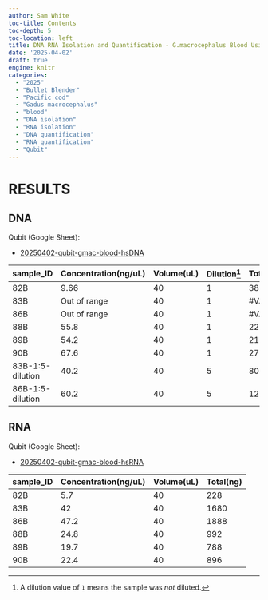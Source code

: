 ```yaml
---
author: Sam White
toc-title: Contents
toc-depth: 5
toc-location: left
title: DNA RNA Isolation and Quantification - G.macrocephalus Blood Using Bullet Blender and Zymo Quick DNA RNA MiniPrep Plut Kit
date: '2025-04-02'
draft: true
engine: knitr
categories: 
  - "2025"
  - "Bullet Blender"
  - "Pacific cod"
  - "Gadus macrocephalus"
  - "blood"
  - "DNA isolation"
  - "RNA isolation"
  - "DNA quantification"
  - "RNA quantification"
  - "Qubit"
---
```




# RESULTS

## DNA

Qubit (Google Sheet):

- [20250402-qubit-gmac-blood-hsDNA](https://docs.google.com/spreadsheets/d/1g2uYQXLy6cI3Iv27tfdkMIifpiC6AYjXrsXeOw_VcYs/edit?usp=sharing)

| sample_ID        | Concentration(ng/uL) | Volume(uL) | Dilution^[A dilution value of `1` means the sample was _not_ diluted.] | Total(ng) |
|------------------|----------------------|------------|------------------------------------------------------------------------|-----------|
| 82B              | 9.66                 | 40         | 1                                                                      | 386.4     |
| 83B              | Out of range         | 40         | 1                                                                      | #VALUE!   |
| 86B              | Out of range         | 40         | 1                                                                      | #VALUE!   |
| 88B              | 55.8                 | 40         | 1                                                                      | 2232      |
| 89B              | 54.2                 | 40         | 1                                                                      | 2168      |
| 90B              | 67.6                 | 40         | 1                                                                      | 2704      |
| 83B-1:5-dilution | 40.2                 | 40         | 5                                                                      | 8040      |
| 86B-1:5-dilution | 60.2                 | 40         | 5                                                                      | 12040     |



## RNA

Qubit (Google Sheet):

- [20250402-qubit-gmac-blood-hsRNA](https://docs.google.com/spreadsheets/d/1n6639brilSFOW7jvq7MLcq3ho4yhGw4QxAeDO1bXbuA/edit?usp=sharing)


| sample_ID | Concentration(ng/uL) | Volume(uL) | Total(ng) |
|-----------|----------------------|------------|-----------|
| 82B       | 5.7                  | 40         | 228       |
| 83B       | 42                   | 40         | 1680      |
| 86B       | 47.2                 | 40         | 1888      |
| 88B       | 24.8                 | 40         | 992       |
| 89B       | 19.7                 | 40         | 788       |
| 90B       | 22.4                 | 40         | 896       |